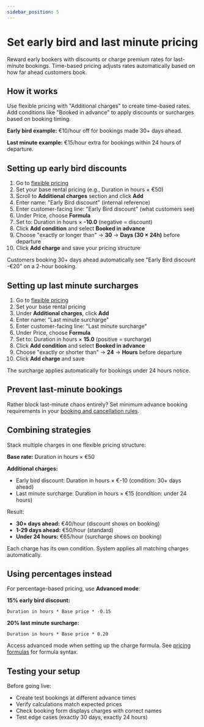```yaml
---
sidebar_position: 5
---
```




# Set early bird and last minute pricing

Reward early bookers with discounts or charge premium rates for last-minute bookings. Time-based pricing adjusts rates automatically based on how far ahead customers book.

## How it works

Use flexible pricing with "Additional charges" to create time-based rates. Add conditions like "Booked in advance" to apply discounts or surcharges based on booking timing.

**Early bird example:** €10/hour off for bookings made 30+ days ahead.

**Last minute example:** €15/hour extra for bookings within 24 hours of departure.

## Setting up early bird discounts

1. Go to [flexible pricing](https://dashboard.letsbook.app/pricing/flexible/add)
2. Set your base rental pricing (e.g., Duration in hours × €50)
3. Scroll to **Additional charges** section and click **Add**
4. Enter name: "Early Bird discount" (internal reference)
5. Enter customer-facing line: "Early Bird discount" (what customers see)
6. Under Price, choose **Formula**
7. Set to: Duration in hours × **-10.0** (negative = discount)
8. Click **Add condition** and select **Booked in advance**
9. Choose "exactly or longer than" → **30** → **Days (30 × 24h)** before departure
10. Click **Add charge** and save your pricing structure

Customers booking 30+ days ahead automatically see "Early Bird discount -€20" on a 2-hour booking.

<InlineVideoPlayer videoSrc={earlyBirdVideo} />

## Setting up last minute surcharges

1. Go to [flexible pricing](https://dashboard.letsbook.app/pricing/flexible/add)
2. Set your base rental pricing
3. Under **Additional charges**, click **Add**
4. Enter name: "Last minute surcharge"
5. Enter customer-facing line: "Last minute surcharge"
6. Under Price, choose **Formula**
7. Set to: Duration in hours × **15.0** (positive = surcharge)
8. Click **Add condition** and select **Booked in advance**
9. Choose "exactly or shorter than" → **24** → **Hours** before departure
10. Click **Add charge** and save

The surcharge applies automatically for bookings under 24 hours notice.

## Prevent last-minute bookings

Rather block last-minute chaos entirely? Set minimum advance booking requirements in your [booking and cancellation rules](/guides/settings/booking-cancellation-rules#control-advance-booking-time).

## Combining strategies

Stack multiple charges in one flexible pricing structure:

**Base rate:** Duration in hours × €50

**Additional charges:**

- Early bird discount: Duration in hours × €-10 (condition: 30+ days ahead)
- Last minute surcharge: Duration in hours × €15 (condition: under 24 hours)

Result:

- **30+ days ahead:** €40/hour (discount shows on booking)
- **1-29 days ahead:** €50/hour (standard)
- **Under 24 hours:** €65/hour (surcharge shows on booking)

Each charge has its own condition. System applies all matching charges automatically.

## Using percentages instead

For percentage-based pricing, use **Advanced mode**:

**15% early bird discount:**

```
Duration in hours * Base price * -0.15
```

**20% last minute surcharge:**

```
Duration in hours * Base price * 0.20
```

Access advanced mode when setting up the charge formula. See [pricing formulas](/guides/dive-deeper/pricing-formulas) for formula syntax.

## Testing your setup

Before going live:

- Create test bookings at different advance times
- Verify calculations match expected prices
- Check booking form displays charges with correct names
- Test edge cases (exactly 30 days, exactly 24 hours)

